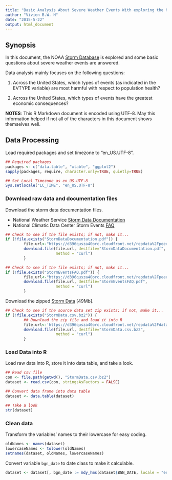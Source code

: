 ```yaml
---
title: "Basic Analysis About Severe Weather Events With exploring the NOOA Storm Database"
author: "Vivien B.W. H"
date: "2015-5-22"
output: html_document
---
```

## **Synopsis**
In this document, the NOAA [Storm Database](https://d396qusza40orc.cloudfront.net/repdata%2Fdata%2FStormData.csv.bz2) is explored and some basic questions about severe weather events are answered.  

Data analysis mainly focuses on the following questions:

1. Across the United States, which types of events (as indicated in the EVTYPE variable) are most harmful with respect to population health?

2. Across the United States, which types of events have the greatest economic consequences?


**NOTES**: This R Markdown document is encoded using UTF-8. May this information helped if not all of the characters in this document shows themselves well.

## **Data Processing**
Load required packages and set timezone to "en_US.UTF-8".

```r
## Required packages
packages <- c("data.table", "xtable", "ggplot2")
sapply(packages, require, character.only=TRUE, quietly=TRUE)

## Set Local Timezone as en_US.UTF-8
Sys.setlocale("LC_TIME", "en_US.UTF-8")
```

### Download raw data and documentation files

Download the storm data documentation files.

* National Weather Service [Storm Data Documentation](https://d396qusza40orc.cloudfront.net/repdata%2Fpeer2_doc%2Fpd01016005curr.pdf)
* National Climatic Data Center Storm Events [FAQ](https://d396qusza40orc.cloudfront.net/repdata%2Fpeer2_doc%2FNCDC%20Storm%20Events-FAQ%20Page.pdf)

```r
## Check to see if the file exists; if not, make it...
if (!file.exists("StormDataDocumentation.pdf")) {
        file.url<-"https://d396qusza40orc.cloudfront.net/repdata%2Fpeer2_doc%2Fpd01016005curr.pdf"
        download.file(file.url, destfile="StormDataDocumentation.pdf", 
                      method = "curl")
        }

## Check to see if the file exists; if not, make it...
if (!file.exists("StormEventsFAQ.pdf")) {
        file.url<-"https://d396qusza40orc.cloudfront.net/repdata%2Fpeer2_doc%2FNCDC%20Storm%20Events-FAQ%20Page.pdf"
        download.file(file.url, destfile="StormEventsFAQ.pdf", 
                      method = "curl")
        }
```

Download the zipped [Storm Data](https://d396qusza40orc.cloudfront.net/repdata%2Fdata%2FStormData.csv.bz2) [49Mb].

```r
## Check to see if the source data set zip exists; if not, make it...
if (!file.exists("StormData.csv.bz2")) {
        ## Download the zip file and load it into R
        file.url<-'https://d396qusza40orc.cloudfront.net/repdata%2Fdata%2FStormData.csv.bz2'
        download.file(file.url, destfile="StormData.csv.bz2", 
                      method = "curl")
        }
```

### Load Data into R

Load raw data into R, store it into data table, and take a look.

```r
## Read csv file
con <- file.path(getwd(), "StormData.csv.bz2")
dataset <- read.csv(con, stringsAsFactors = FALSE)

## Convert data frame into data table
dataset <- data.table(dataset)

## Take a look
str(dataset)
```

### Clean data

Transform the variables' names to their lowercase for easy coding.

```r
oldNames <- names(dataset)
lowercaseNames <- tolower(oldNames)
setnames(dataset, oldNames, lowercaseNames)
```

Convert variable `bgn_date` to date class to make it calculable.

```r
dataset <- dataset[, bgn_date := mdy_hms(dataset$BGN_DATE, locale = "en_US.UTF-8")]
```
